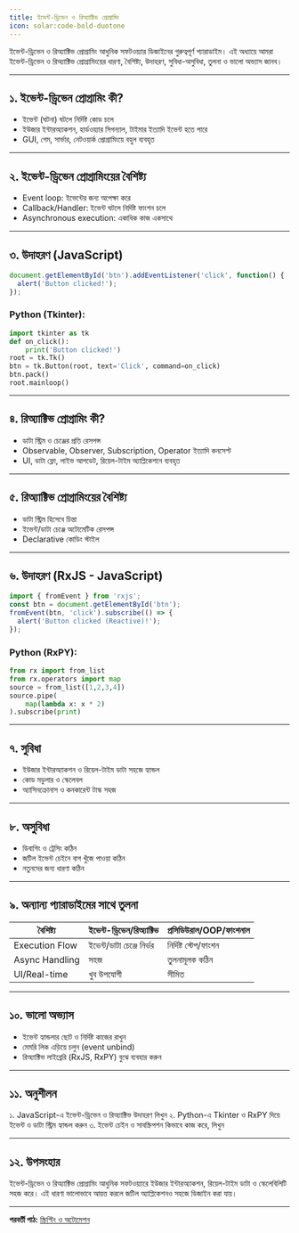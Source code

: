 ```yaml
---
title: ইভেন্ট-ড্রিভেন ও রিঅ্যাক্টিভ প্রোগ্রামিং
icon: solar:code-bold-duotone
---
```


ইভেন্ট-ড্রিভেন ও রিঅ্যাক্টিভ প্রোগ্রামিং আধুনিক সফটওয়্যার ডিজাইনের গুরুত্বপূর্ণ প্যারাডাইম। এই অধ্যায়ে আমরা ইভেন্ট-ড্রিভেন ও রিঅ্যাক্টিভ প্রোগ্রামিংয়ের ধারণা, বৈশিষ্ট্য, উদাহরণ, সুবিধা-অসুবিধা, তুলনা ও ভালো অভ্যাস জানব।

---

## ১. ইভেন্ট-ড্রিভেন প্রোগ্রামিং কী?

- ইভেন্ট (ঘটনা) ঘটলে নির্দিষ্ট কোড চলে
- ইউজার ইন্টারঅ্যাকশন, হার্ডওয়্যার সিগন্যাল, টাইমার ইত্যাদি ইভেন্ট হতে পারে
- GUI, গেম, সার্ভার, নেটওয়ার্ক প্রোগ্রামিংয়ে বহুল ব্যবহৃত

---

## ২. ইভেন্ট-ড্রিভেন প্রোগ্রামিংয়ের বৈশিষ্ট্য

- Event loop: ইভেন্টের জন্য অপেক্ষা করে
- Callback/Handler: ইভেন্ট ঘটলে নির্দিষ্ট ফাংশন চলে
- Asynchronous execution: একাধিক কাজ একসাথে

---

## ৩. উদাহরণ (JavaScript)

```js
document.getElementById('btn').addEventListener('click', function() {
  alert('Button clicked!');
});
```

### Python (Tkinter):
```python
import tkinter as tk
def on_click():
    print('Button clicked!')
root = tk.Tk()
btn = tk.Button(root, text='Click', command=on_click)
btn.pack()
root.mainloop()
```

---

## ৪. রিঅ্যাক্টিভ প্রোগ্রামিং কী?

- ডাটা স্ট্রিম ও চেঞ্জের প্রতি রেসপন্স
- Observable, Observer, Subscription, Operator ইত্যাদি কনসেপ্ট
- UI, ডাটা ফ্লো, লাইভ আপডেট, রিয়েল-টাইম অ্যাপ্লিকেশনে ব্যবহৃত

---

## ৫. রিঅ্যাক্টিভ প্রোগ্রামিংয়ের বৈশিষ্ট্য

- ডাটা স্ট্রিম হিসেবে চিন্তা
- ইভেন্ট/ডাটা চেঞ্জে অটোমেটিক রেসপন্স
- Declarative কোডিং স্টাইল

---

## ৬. উদাহরণ (RxJS - JavaScript)

```js
import { fromEvent } from 'rxjs';
const btn = document.getElementById('btn');
fromEvent(btn, 'click').subscribe(() => {
  alert('Button clicked (Reactive)!');
});
```

### Python (RxPY):
```python
from rx import from_list
from rx.operators import map
source = from_list([1,2,3,4])
source.pipe(
    map(lambda x: x * 2)
).subscribe(print)
```

---

## ৭. সুবিধা

- ইউজার ইন্টারঅ্যাকশন ও রিয়েল-টাইম ডাটা সহজে হ্যান্ডল
- কোড মডুলার ও স্কেলেবল
- অ্যাসিনক্রোনাস ও কনকারেন্ট টাস্ক সহজ

---

## ৮. অসুবিধা

- ডিবাগিং ও ট্রেসিং কঠিন
- জটিল ইভেন্ট চেইনে বাগ খুঁজে পাওয়া কঠিন
- নতুনদের জন্য ধারণা কঠিন

---

## ৯. অন্যান্য প্যারাডাইমের সাথে তুলনা

| বৈশিষ্ট্য         | ইভেন্ট-ড্রিভেন/রিঅ্যাক্টিভ | প্রসিডিউরাল/OOP/ফাংশনাল |
|-------------------|-----------------------------|-------------------------|
| Execution Flow    | ইভেন্ট/ডাটা চেঞ্জে নির্ভর  | নির্দিষ্ট স্টেপ/ফাংশন   |
| Async Handling    | সহজ                        | তুলনামূলক কঠিন         |
| UI/Real-time      | খুব উপযোগী                  | সীমিত                  |

---

## ১০. ভালো অভ্যাস

- ইভেন্ট হ্যান্ডলার ছোট ও নির্দিষ্ট কাজের রাখুন
- মেমরি লিক এড়িয়ে চলুন (event unbind)
- রিঅ্যাক্টিভ লাইব্রেরি (RxJS, RxPY) বুঝে ব্যবহার করুন

---

## ১১. অনুশীলন

১. JavaScript-এ ইভেন্ট-ড্রিভেন ও রিঅ্যাক্টিভ উদাহরণ লিখুন
২. Python-এ Tkinter ও RxPY দিয়ে ইভেন্ট ও ডাটা স্ট্রিম হ্যান্ডল করুন
৩. ইভেন্ট চেইন ও সাবস্ক্রিপশন কিভাবে কাজ করে, লিখুন

---

## ১২. উপসংহার

ইভেন্ট-ড্রিভেন ও রিঅ্যাক্টিভ প্রোগ্রামিং আধুনিক সফটওয়্যারে ইউজার ইন্টারঅ্যাকশন, রিয়েল-টাইম ডাটা ও স্কেলেবিলিটি সহজ করে। এই ধারণা ভালোভাবে আয়ত্ত করলে জটিল অ্যাপ্লিকেশনও সহজে ডিজাইন করা যায়।

---

**পরবর্তী পাঠ:** [স্ক্রিপ্টিং ও অটোমেশন](/programming/scripting)
